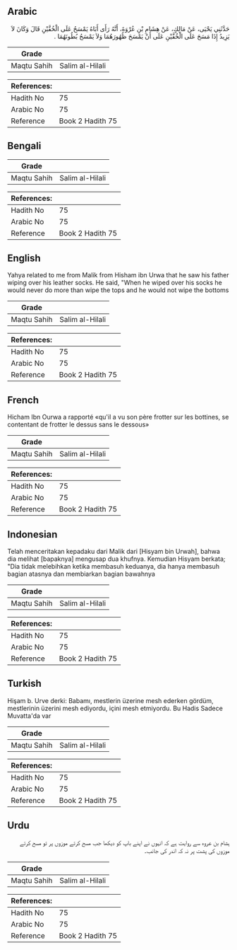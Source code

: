 ## Arabic


<div dir="rtl" lang="ar" style={{fontSize:'larger',backgroundColor:'#f8f9fa',padding:20}}>
حَدَّثَنِي يَحْيَى، عَنْ مَالِكٍ، عَنْ هِشَامِ بْنِ عُرْوَةَ، أَنَّهُ رَأَى أَبَاهُ يَمْسَحُ عَلَى الْخُفَّيْنِ قَالَ وَكَانَ لاَ يَزِيدُ إِذَا مَسَحَ عَلَى الْخُفَّيْنِ عَلَى أَنْ يَمْسَحَ ظُهُورَهُمَا وَلاَ يَمْسَحُ بُطُونَهُمَا ‏.‏
</div>
<div style={{backgroundColor:'#f8f9fa',padding:20, marginBottom: 10}}><table> <thead> <tr> <th>Grade</th> <th></th> </tr> </thead> <tbody> <tr><td>Maqtu Sahih</td><td>Salim al-Hilali</td></tr></tbody></table><table> <thead> <tr> <th>References:</th> <th></th> </tr> </thead> <tbody><tr><td>Hadith No</td><td>75</td></tr><tr><td>Arabic No</td><td>75</td></tr><tr><td>Reference</td><td>Book 2 Hadith 75</td></tr></tbody></table></div>

## Bengali


<div dir="ltr" lang="bn" style={{fontSize:'larger',backgroundColor:'#f8f9fa',padding:20}}>

</div>
<div style={{backgroundColor:'#f8f9fa',padding:20, marginBottom: 10}}><table> <thead> <tr> <th>Grade</th> <th></th> </tr> </thead> <tbody> <tr><td>Maqtu Sahih</td><td>Salim al-Hilali</td></tr></tbody></table><table> <thead> <tr> <th>References:</th> <th></th> </tr> </thead> <tbody><tr><td>Hadith No</td><td>75</td></tr><tr><td>Arabic No</td><td>75</td></tr><tr><td>Reference</td><td>Book 2 Hadith 75</td></tr></tbody></table></div>

## English


<div dir="ltr" lang="en" style={{fontSize:'larger',backgroundColor:'#f8f9fa',padding:20}}>
Yahya related to me from Malik from Hisham ibn Urwa that he saw his father wiping over his leather socks. He said, "When he wiped over his socks he would never do more than wipe the tops and he would not wipe the bottoms
</div>
<div style={{backgroundColor:'#f8f9fa',padding:20, marginBottom: 10}}><table> <thead> <tr> <th>Grade</th> <th></th> </tr> </thead> <tbody> <tr><td>Maqtu Sahih</td><td>Salim al-Hilali</td></tr></tbody></table><table> <thead> <tr> <th>References:</th> <th></th> </tr> </thead> <tbody><tr><td>Hadith No</td><td>75</td></tr><tr><td>Arabic No</td><td>75</td></tr><tr><td>Reference</td><td>Book 2 Hadith 75</td></tr></tbody></table></div>

## French


<div dir="ltr" lang="fr" style={{fontSize:'larger',backgroundColor:'#f8f9fa',padding:20}}>
Hicham Ibn Ourwa a rapporté «qu'il a vu son père frotter sur les bottines, se contentant de frotter le dessus sans le dessous»
</div>
<div style={{backgroundColor:'#f8f9fa',padding:20, marginBottom: 10}}><table> <thead> <tr> <th>Grade</th> <th></th> </tr> </thead> <tbody> <tr><td>Maqtu Sahih</td><td>Salim al-Hilali</td></tr></tbody></table><table> <thead> <tr> <th>References:</th> <th></th> </tr> </thead> <tbody><tr><td>Hadith No</td><td>75</td></tr><tr><td>Arabic No</td><td>75</td></tr><tr><td>Reference</td><td>Book 2 Hadith 75</td></tr></tbody></table></div>

## Indonesian


<div dir="ltr" lang="id" style={{fontSize:'larger',backgroundColor:'#f8f9fa',padding:20}}>
Telah menceritakan kepadaku dari Malik dari [Hisyam bin Urwah], bahwa dia melihat [bapaknya] mengusap dua khufnya. Kemudian Hisyam berkata; "Dia tidak melebihkan ketika membasuh keduanya, dia hanya membasuh bagian atasnya dan membiarkan bagian bawahnya
</div>
<div style={{backgroundColor:'#f8f9fa',padding:20, marginBottom: 10}}><table> <thead> <tr> <th>Grade</th> <th></th> </tr> </thead> <tbody> <tr><td>Maqtu Sahih</td><td>Salim al-Hilali</td></tr></tbody></table><table> <thead> <tr> <th>References:</th> <th></th> </tr> </thead> <tbody><tr><td>Hadith No</td><td>75</td></tr><tr><td>Arabic No</td><td>75</td></tr><tr><td>Reference</td><td>Book 2 Hadith 75</td></tr></tbody></table></div>

## Turkish


<div dir="ltr" lang="tr" style={{fontSize:'larger',backgroundColor:'#f8f9fa',padding:20}}>
Hişam b. Urve derki: Babamı, mestlerin üzerine mesh ederken gördüm, mestlerinin üzerini mesh ediyordu, içini mesh etmiyordu. Bu Hadis Sadece Muvatta'da var
</div>
<div style={{backgroundColor:'#f8f9fa',padding:20, marginBottom: 10}}><table> <thead> <tr> <th>Grade</th> <th></th> </tr> </thead> <tbody> <tr><td>Maqtu Sahih</td><td>Salim al-Hilali</td></tr></tbody></table><table> <thead> <tr> <th>References:</th> <th></th> </tr> </thead> <tbody><tr><td>Hadith No</td><td>75</td></tr><tr><td>Arabic No</td><td>75</td></tr><tr><td>Reference</td><td>Book 2 Hadith 75</td></tr></tbody></table></div>

## Urdu


<div dir="rtl" lang="ur" style={{fontSize:'larger',backgroundColor:'#f8f9fa',padding:20}}>
ہشام بن عروہ سے روایت ہے کہ انہوں نے اپنے باپ کو دیکھا جب مسح کرتے موزوں پر تو مسح کرتے موزوں کی پشت پر نہ کہ اندر کی جانب۔
</div>
<div style={{backgroundColor:'#f8f9fa',padding:20, marginBottom: 10}}><table> <thead> <tr> <th>Grade</th> <th></th> </tr> </thead> <tbody> <tr><td>Maqtu Sahih</td><td>Salim al-Hilali</td></tr></tbody></table><table> <thead> <tr> <th>References:</th> <th></th> </tr> </thead> <tbody><tr><td>Hadith No</td><td>75</td></tr><tr><td>Arabic No</td><td>75</td></tr><tr><td>Reference</td><td>Book 2 Hadith 75</td></tr></tbody></table></div>